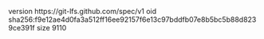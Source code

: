 version https://git-lfs.github.com/spec/v1
oid sha256:f9e12ae4d0fa3a512ff16ee92157f6e13c97bddfb07e8b5bc5b88d8239ce391f
size 9110
